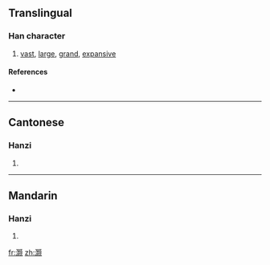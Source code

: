 {{also|灝}}
==Translingual==

===Han character===
{{Han char|rn=85|rad=水|as=18|sn=21|four=|canj=水日火人 (EAFO)}}

# [[vast]], [[large]], [[grand]], [[expansive]]

====References====
* {{Han ref|kx=0663.091|hdz=31792.090|uh=704F|ud=28751}}

----

==Cantonese==

===Hanzi===
{{yue-hanzi|jyut=|y=hou6|tra=灝}}

# {{defn|Cantonese|sort=水18}}

----

==Mandarin==

===Hanzi===
{{cmn-hanzi|tra=灝|pin=[[hào]] ([[hao4]])|wg=hao<sup>4</sup>}}

# {{defn|Mandarin|sort=水18}}

[[fr:灏]]
[[zh:灏]]